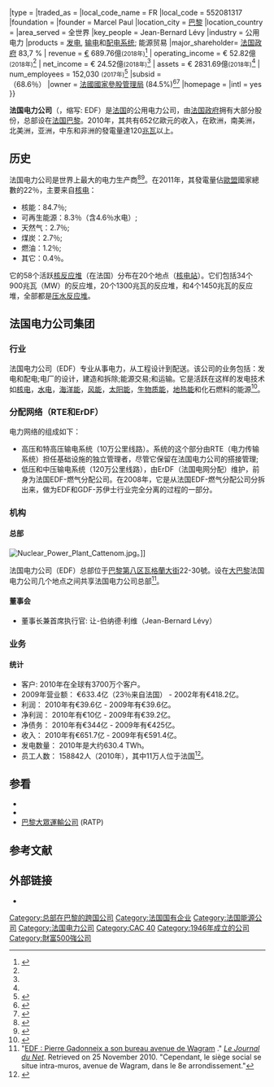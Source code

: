 {{Infobox company
|name     = 法国电力公司
|name_en  = Électricité de France S.A
|logo     = File:Électricité de France logo.svg
|image    = 
|image_size = 
|image_caption    = [[法國電力公司|法國電力公司]]位於[[拉德芳斯|拉德芳斯]]的總部大樓{{ tsl|en|Tour EDF|Tour EDF}}
|type             = {{tsl|en|S.A. (corporation)|SA (公司)|SA}}
|traded_as        = {{Euronext|EDF}}
|local_code_name  = FR
|local_code       = 552081317
|foundation       = {{start date|1946}}
|founder          = Marcel Paul
|location_city    = [[巴黎|巴黎]]
|location_country = {{FRA}}
|area_served      = 全世界
|key_people       = Jean-Bernard Lévy {{small|(董事长与总经理)}}
|industry         = 公用电力
|products         = [[发电|发电]], [[输电系统|输电]]和[[配电系统|配电系统]]; 能源贸易
|major_shareholder= [[法国国家参股管理局|法国政府]] 83,7 % 
| revenue         = {{Increase}} [[€|€]] 689.76億<small>(2018年)</small><ref name="2018 Full Year Results">{{Cite web|title=2018 Management ReportGroup Results|url=https://www.edf.fr/sites/default/files/contrib/groupe-edf/espaces-dedies/espace-finance-en/financial-information/publications/financial-results/2018-annual-results/pdf/fy-results-2018-management-report-20190215.pdf|accessdate=2020-04-25|author=|date=|format=PDF|publisher=EDF group|language=en|archive-date=2020-03-04|archive-url=https://web.archive.org/web/20200304151924/https://www.edf.fr/sites/default/files/contrib/groupe-edf/espaces-dedies/espace-finance-en/financial-information/publications/financial-results/2018-annual-results/pdf/fy-results-2018-management-report-20190215.pdf|dead-url=no}}</ref>
| operating_income = {{decrease}} € 52.82億<small>(2018年)</small><ref name="2018 Full Year Results"/>
| net_income      = {{decrease}} € 24.52億<small>(2018年)</small><ref name="2018 Full Year Results"/>
| assets          = {{Increase}} € 2831.69億<small>(2018年)</small><ref name="2018 Full Year Results"/>
| num_employees   = 152,030 <small>(2017年)</small><ref>{{Cite web|title=EDF Group - number of employees 2018|url=https://www.statista.com/statistics/279646/number-of-edf-employees/|accessdate=2020-04-25|work=Statista|language=en|archive-date=2020-03-01|archive-url=https://web.archive.org/web/20200301111431/https://www.statista.com/statistics/279646/number-of-edf-employees/|dead-url=no}}</ref>
|subsid           = {{tsl|en|EDF Energy|法國電力能源公司}}<br>{{tsl|en|EDF Luminus|法國電力比利時公司}}（68.6％）
|owner            = [[法國國家參股管理局|法國國家參股管理局]] (84.5%)<ref>{{cite web |url=https://www.edf.fr/en/the-edf-group/dedicated-sections/finance/financial-information/the-edf-share/shareholding-structure |title=Shareholding structure | EDF France |publisher=Edf.fr |date=2016-12-31 |accessdate=2017-03-30 |archive-date=2015-12-25 |archive-url=https://web.archive.org/web/20151225065832/https://www.edf.fr/en/the-edf-group/dedicated-sections/finance/financial-information/the-edf-share/shareholding-structure |dead-url=no }}</ref><ref>{{cite web|url=http://www.economie.gouv.fr/agence-participations-etat/Les-participations-publiques|title=Les participations publiques|date=2015-04-30|access-date=2016-02-21|publisher=Agence des participations de l'État|language=fr|archive-date=2019-12-02|archive-url=https://web.archive.org/web/20191202181442/https://www.economie.gouv.fr/agence-participations-etat/Les-participations-publiques|dead-url=yes}}</ref>
|homepage         = {{URL|http://www.edf.com}}
|intl             = yes
}}

'''法国电力公司'''（{{lang-fr|Électricité de France S.A.}}，缩写: EDF）是[[法国|法国]]的公用电力公司，由[[法国政府|法国政府]]拥有大部分股份，总部设在[[法国|法国]][[巴黎|巴黎]]。2010年，其共有652亿歐元的收入，在欧洲，南美洲，北美洲，亚洲，中东和非洲的發電量達120[[兆瓦|兆瓦]]以上。

==历史==
法国电力公司是世界上最大的电力生产商<ref>{{Cite web|title=Les dix principaux producteurs d'électricité dans le monde|url=https://www.lepoint.fr/economie/les-dix-principaux-producteurs-d-electricite-dans-le-monde-10-08-2010-1223756_28.php|accessdate=2020-04-25|date=2010-08-10|work=Le Point|language=fr|archive-date=2021-03-24|archive-url=https://web.archive.org/web/20210324102059/https://www.lepoint.fr/economie/les-dix-principaux-producteurs-d-electricite-dans-le-monde-10-08-2010-1223756_28.php|dead-url=no}}</ref><ref>{{Cite web |url=http://www.lepoint.fr/economie/les-dix-principaux-producteurs-d-electricite-dans-le-monde-10-08-2010-1223756_28.php |title=存档副本 |accessdate=2015-08-12 |archive-date=2013-12-03 |archive-url=https://web.archive.org/web/20131203002003/http://www.lepoint.fr/economie/les-dix-principaux-producteurs-d-electricite-dans-le-monde-10-08-2010-1223756_28.php |dead-url=no }}</ref>。在2011年，其發電量佔[[歐盟|歐盟]]國家總數的22％，主要来自[[核电|核电]]：

* 核能：84.7％;
* 可再生能源：8.3％（含4.6％水电）;
* 天然气：2.7％;
* 煤炭：2.7％;
* 燃油：1.2％;
* 其它：0.4％。

它的58个活跃[[核反应堆|核反应堆]]（在法国）分布在20个地点（[[核电站|核电站]]）。它们包括34个900兆瓦（MW）的反应堆，20个1300兆瓦的反应堆，和4个1450兆瓦的反应堆，全部都是[[压水反应堆|压水反应堆]]。

== 法国电力公司集团 ==
=== 行业 ===
法国电力公司（EDF）专业从事电力，从工程设计到配送。该公司的业务包括：发电和配电;电厂的设计，建造和拆除;能源交易;和运输。它是活跃在这样的发电技术如[[核电|核电]]，[[水电|水电]]，[[海洋能|海洋能]]，[[风能|风能]]，[[太阳能|太阳能]]，[[生物质能|生物质能]]，[[地热能|地热能]]和化石燃料的能源<ref>{{cite web|title=Activités|url=http://activites.edf.com/activites-19.html|work=EDF website|accessdate=2011-11-11|archive-date=2011-03-26|archive-url=https://web.archive.org/web/20110326062223/http://activites.edf.com/activites-19.html|dead-url=yes}}</ref>。

===分配网络（RTE和ErDF）===
电力网络的组成如下：
* 高压和特高压输电系统（10万公里线路）。系统的这个部分由RTE（电力传输系统）担任基础设施的独立管理者，尽管它保留在法国电力公司的搭接管理;
* 低压和中压输电系统（120万公里线路），由ErDF（法国电网分配）维护，前身为法国EDF-燃气分配公司。在2008年，它是从法国EDF-燃气分配公司分拆出来，做为EDF和GDF-苏伊士行业完全分离的过程的一部分{{citation needed|date=November 2011}}。

===机构===

====总部====
[[File:Nuclear_Power_Plant_Cattenom.jpg|thumb]]。]]

法国电力公司（EDF）总部位于[[巴黎第八区|巴黎第八区]][[瓦格蘭大街|瓦格蘭大街]]22-30號。设在[[大巴黎|大巴黎]]法国电力公司几个地点之间共享法国电力公司总部<ref>"[http://www.journaldunet.com/economie/reportage/les-sieges-sociaux-des-entreprises-du-cac-40/edf.shtml EDF : Pierre Gadonneix a son bureau avenue de Wagram] {{Wayback|url=http://www.journaldunet.com/economie/reportage/les-sieges-sociaux-des-entreprises-du-cac-40/edf.shtml |date=20210308004335 }}." ''[[Le_Journal_du_Net|Le Journal du Net]]''. Retrieved on 25 November 2010. "Cependant, le siège social se situe intra-muros, avenue de Wagram, dans le 8e arrondissement."</ref>。

====董事会====
* 董事长兼首席执行官: 让-伯纳德·利维（Jean-Bernard Lévy）

===业务===
====统计====

* 客户: 2010年在全球有3700万个客户。
* 2009年营业额： €633.4亿（23％来自法国） - 2002年有€418.2亿。
* 利润： 2010年有€39.6亿 - 2009年有€39.6亿。
* 净利润： 2010年有€10亿 - 2009年有€39.2亿。
* 净债务： 2010年有€344亿 - 2009年有€425亿。
* 收入： 2010年有€651.7亿 - 2009年有€591.4亿。
* 发电数量： 2010年是大约630.4 TWh。
* 员工人数： 158842人（2010年），其中11万人位于法国<ref>{{Cite web |url=http://about-us.edf.com/profile/key-figures-43669.html |title=EDF Group, Key Figures |access-date=2015-08-12 |archive-url=https://web.archive.org/web/20150623062104/http://about-us.edf.com/profile/key-figures-43669.html |archive-date=2015-06-23 |dead-url=yes }}</ref>。

== 参看 ==
* {{le|法国公司列表|List of French companies}}
* {{le|法国能源|Energy in France}}
* [[巴黎大眾運輸公司|巴黎大眾運輸公司]] (RATP)

== 参考文献 ==
{{Reflist|30em}}

== 外部链接 ==
{{Commonscat|Électricité de France|法国电力公司}}
*{{Official website}}

{{CAC40指数成份公司}}
{{法国核能}}

{{Authority control}}
{{DEFAULTSORT:Electricite De France}}
[[Category:总部在巴黎的跨国公司|Category:总部在巴黎的跨国公司]]
[[Category:法国国有企业|Category:法国国有企业]]
[[Category:法国能源公司|Category:法国能源公司]]
[[Category:法国电力公司|Category:法国电力公司]]
[[Category:CAC_40|Category:CAC 40]]
[[Category:1946年成立的公司|Category:1946年成立的公司]]
[[Category:財富500強公司|Category:財富500強公司]]